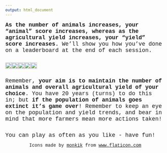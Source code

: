 ```yaml
---
output: html_document
---
```

<p>

<span style="font-family: Courier New; font-size: 1.25em">
<span style="font-weight:bold;">As the number of animals increases, your "animal" score increases, whereas as the agricultural yield increases, your "yield" score increases.</span>
We'll show you how you've done on a leaderboard at the end of each session.</span>

<div style="display: flex; text-align: center; align-items: center;">

<div>
<img src="goose_icon.jpg" width="100%">
</div>

<div>
<img src="scarecrow_icon.jpg" width="100%" padding="20">
</div>

<div>
<img src="hunt_icon.jpg" width="100%" padding="20px">
</div>

<div>
<img src="crop_icon.jpg" width="100%" padding="20px">
</div>

<div>
<img src="farmer_icon.jpg" width="100%" padding="20px">
</div>

</div>

<span style="font-family: Courier New; font-size: 1.25em">Remember, <span style="font-weight:bold;">your aim is to maintain the number of animals and overall agricultural yield of your choice</span>. You have 20 years (turns) to do this in; but <span style="font-weight:bold;">if the population of animals goes extinct it's game over</span>! Remember to keep an eye on the population and yield trends, and bear in mind that more farmers mean more actions taken!</span>

<br>
<span style="font-family: Courier New; font-size: 1.25em; text-align: center;">
You can play as often as you like - have fun!
<span>

<div style="text-align: center; font-family: Courier New;">Icons made by <a href="https://www.flaticon.com/authors/monkik" title="monkik">monkik</a> from <a href="https://www.flaticon.com/" title="Flaticon">www.flaticon.com</a></div>
